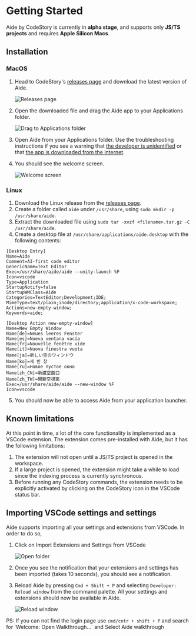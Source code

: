 # Getting Started

Aide by CodeStory is currently in **alpha stage**, and supports only **JS/TS projects** and requires **Apple Silicon Macs**.

## Installation

### MacOS

1. Head to CodeStory's [releases page](https://github.com/codestoryai/binaries/releases) and download the latest version of Aide.

   ![Releases page](../public/images/installation/download_page.png)<br/>

2. Open the downloaded file and drag the Aide app to your Applications folder.

   ![Drag to Applications folder](../public/images/installation/move_to_applications.png)<br/>

3. Open Aide from your Applications folder. Use the troubleshooting instructions if you see a warning that [the developer is unidentified](/troubleshooting#unidentified-developer) or that [the app is downloaded from the internet](/troubleshooting#app-downloaded-from-the-internet).

4. You should see the welcome screen.

   ![Welcome screen](../public/images/welcome_page_new.png)

### Linux

1. Download the Linux release from the [releases page](https://github.com/codestoryai/binaries/releases).
2. Create a folder called `aide` under `/usr/share`, using `sudo mkdir -p /usr/share/aide`.
3. Extract the downloaded file using `sudo tar -xvzf <filename>.tar.gz -C /usr/share/aide`.
4. Create a desktop file at `/usr/share/applications/aide.desktop` with the following contents:

```
[Desktop Entry]
Name=Aide
Comment=AI-first code editor
GenericName=Text Editor
Exec=/usr/share/aide/aide --unity-launch %F
Icon=vscode
Type=Application
StartupNotify=false
StartupWMClass=Aide
Categories=TextEditor;Development;IDE;
MimeType=text/plain;inode/directory;application/x-code-workspace;
Actions=new-empty-window;
Keywords=aide;

[Desktop Action new-empty-window]
Name=New Empty Window
Name[de]=Neues leeres Fenster
Name[es]=Nueva ventana vacía
Name[fr]=Nouvelle fenêtre vide
Name[it]=Nuova finestra vuota
Name[ja]=新しい空のウィンドウ
Name[ko]=새 빈 창
Name[ru]=Новое пустое окно
Name[zh_CN]=新建空窗口
Name[zh_TW]=開新空視窗
Exec=/usr/share/aide/aide --new-window %F
Icon=vscode
```

5. You should now be able to access Aide from your application launcher.

## Known limitations

At this point in time, a lot of the core functionality is implemented as a VSCode extension. The extension comes pre-installed with Aide, but it has the following limitations:

1. The extension will not open until a JS/TS project is opened in the workspace.
2. If a large project is opened, the extension might take a while to load since the indexing process is currently synchronous.
3. Before running any CodeStory commands, the extension needs to be explicitly activated by clicking on the CodeStory icon in the VSCode status bar.

## Importing VSCode settings and settings

Aide supports importing all your settings and extensions from VSCode. In order to do so,

1. Click on Import Extensions and Settings from VSCode

   ![Open folder](../public/images/import_settings.png)<br/>

2. Once you see the notification that your extensions and settings has been imported (takes 10 seconds), you should see a notification.

3. Reload Aide by pressing `Cmd + Shift + P` and selecting `Developer: Reload window` from the command palette. All your settings and extensions should now be available in Aide.

   ![Reload window](../public/images/installation/reload.png)

PS: If you can not find the login page use `cmd/cntr + shift + P` and search for 'Welcome: Open Walkthrough...` and Select Aide walkthrough

